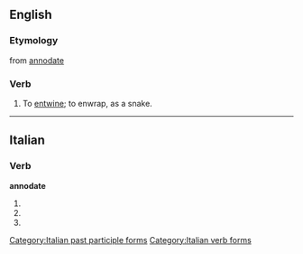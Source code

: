 ==English==

===Etymology===
from {{etyl|it}} [[annodate]]

===Verb===
{{en-verb|annodat|es}}

# To [[entwine]]; to enwrap, as a snake.

----

==Italian==

===Verb===
'''annodate'''

# {{form of|[[second-person|Second-person]] [[plural]] [[present tense]]|[[annodare#Italian|annodare]]|lang=Italian}}
# {{form of|Second-person plural [[imperative]]|annodare#Italian|annodare|lang=Italian}}
# {{form of|[[feminine|Feminine]] plural|[[annodato]]}}

[[Category:Italian past participle forms]]
[[Category:Italian verb forms]]
